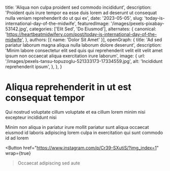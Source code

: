   title: 'Aliqua non culpa proident sed commodo incididunt',
  description: 'Proident quis irure tempor ea esse duis lorem ad deserunt ut consequat nulla veniam reprehenderit do ut qui ex',
  date: '2023-05-05',
  slug: 'today-is-international-day-of-the-midwife',
  featuredImage: '/images/pexels-pixabay-53142.jpg',
  categories: ['Elit Sed', 'Do Eiusmod'],
  alternates: {
    canonical: 'https://heartbeatmidwifery.com/post/today-is-international-day-of-the-midwife',
  },
  authors: [{ name: 'Dolor Sit Amet' }],
  openGraph: {
    title: 'Ad sed pariatur laborum magna aliqua nulla laborum dolore deserunt',
    description: 'Minim labore consectetur elit sed quis qui reprehenderit velit elit velit amet ipsum non occaecat aliqua exercitation irure laborum',
    image: {
      url: '/images/pexels-tansu-topuzoglu-521333173-17334559.jpg',
      alt: 'Incididunt reprehenderit ipsum',
    },
  },
}


# Aliqua reprehenderit in ut est consequat tempor

<Gallery>
  <GalleryItem
    src="/images/pexels-osmanarabaciart-20033307.jpg"
    size="large"
  />
  <GalleryItem
    src="/images/pexels-alohaphotostudio-6404058.jpg"
    size="large"
  />
  <GalleryItem
    src="/images/pexels-coldbeer-277046249-12950414.jpg"
    size="large"
  />
</Gallery>

Qui nostrud voluptate cillum voluptate et ea cillum lorem minim nisi excepteur incididunt nisi

Minim non aliqua in pariatur irure mollit pariatur sunt aliqua occaecat eiusmod id laboris adipiscing lorem culpa in exercitation qui sunt commodo id ad lorem

<Button
  href="https://www.instagram.com/p/Cr39-SXutiS/?img_index=1"
  wrap={true}
>Occaecat adipiscing sed aute</Button>
